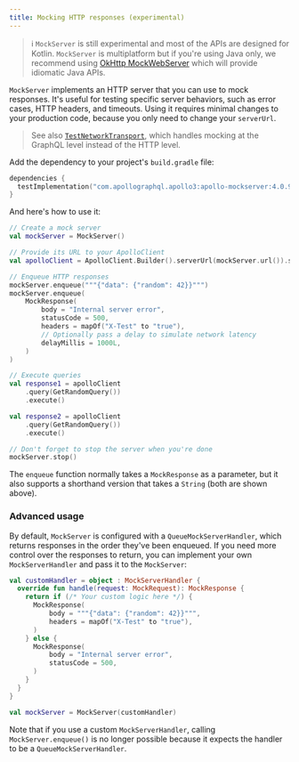 ```yaml
---
title: Mocking HTTP responses (experimental)
---
```


> ℹ️ `MockServer` is still experimental and most of the APIs are designed for Kotlin. `MockServer` is multiplatform but if you're using Java only, we recommend using [OkHttp MockWebServer](https://github.com/square/okhttp/tree/master/mockwebserver) which will provide idiomatic Java APIs.

`MockServer` implements an HTTP server that you can use to mock responses. It's useful for testing specific server behaviors, such as error cases, HTTP headers, and timeouts. Using it requires minimal changes to your production code, because you only need to change your `serverUrl`.

> See also [`TestNetworkTransport`](./mocking-graphql-responses), which handles mocking at the GraphQL level instead of the HTTP level.

Add the dependency to your project's `build.gradle` file:

```kotlin title="build.gradle[.kts]"
dependencies {
  testImplementation("com.apollographql.apollo3:apollo-mockserver:4.0.9")
}
```

And here's how to use it:

```kotlin
// Create a mock server
val mockServer = MockServer()

// Provide its URL to your ApolloClient
val apolloClient = ApolloClient.Builder().serverUrl(mockServer.url()).store(store).build()

// Enqueue HTTP responses
mockServer.enqueue("""{"data": {"random": 42}}""")
mockServer.enqueue(
    MockResponse(
        body = "Internal server error",
        statusCode = 500,
        headers = mapOf("X-Test" to "true"),
        // Optionally pass a delay to simulate network latency
        delayMillis = 1000L,
    )
)

// Execute queries
val response1 = apolloClient
    .query(GetRandomQuery())
    .execute()

val response2 = apolloClient
    .query(GetRandomQuery())
    .execute()

// Don't forget to stop the server when you're done
mockServer.stop()
```

The `enqueue` function normally takes a `MockResponse` as a parameter, but it also supports a shorthand version that takes a `String` (both are shown above).

### Advanced usage

By default, `MockServer` is configured with a `QueueMockServerHandler`, which returns responses in the order they've been enqueued. If you need more control over the responses to return, you can implement your own `MockServerHandler` and pass it to the `MockServer`:

```kotlin
val customHandler = object : MockServerHandler {
  override fun handle(request: MockRequest): MockResponse {
    return if (/* Your custom logic here */) {
      MockResponse(
          body = """{"data": {"random": 42}}""",
          headers = mapOf("X-Test" to "true"),
      )
    } else {
      MockResponse(
          body = "Internal server error",
          statusCode = 500,
      )
    }
  }
}

val mockServer = MockServer(customHandler)
```

Note that if you use a custom `MockServerHandler`, calling `MockServer.enqueue()` is no longer possible because it expects the handler to be
a `QueueMockServerHandler`.
